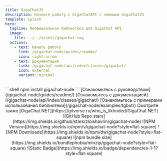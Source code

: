 ```yaml
---
title: GigaChatJS
description: Начните работу с GigaChatAPI с помощью GigaChatJS
template: splash
hero:
  tagline: Неофициальная библиотека для GigaChat API
  image:
    file: ../../assets/gigachat.svg
  actions:
    - text: Начать работу
      link: /gigachat-node/guides/readme/
      icon: right-arrow
    - text: Документация
      link: /gigachat-node/api/index/classes/gigachat/
      icon: external
      variant: minimal
---
```



<CardGrid stagger>
	<Card title="Установите пакет" icon="download">
		```shell
			npm install gigachat-node
		```
	</Card>
	<Card title="Начните работу" icon="open-book">
		[Ознакомьтесь с руководством](/gigachat-node/guides/readme/)
	</Card>
	<Card title="Документация" icon="open-book">
		[Ознакомьтесь с документацией](/gigachat-node/api/index/classes/gigachat/)
	</Card>
	<Card title="Примеры использования" icon="open-book">
		[Ознакомьтесь с примерами использования библиотеки](/gigachat-node/examples/tgbot/)
	</Card>
	<Card title=".NET Библиотека" icon="open-book">
		Смотрите также [GigaChat.NET](https://gitverse.ru/who_is_likhoded/GigaChat.NET)
	</Card>
</CardGrid>

<div align="center" style="display: flex; flex-direction: row;">![GitHub Repo stars](https://img.shields.io/github/stars/zloishavrin/gigachat-node)&nbsp;![NPM Version](https://img.shields.io/npm/v/gigachat-node?style=flat-square)&nbsp;![NPM Downloads](https://img.shields.io/npm/dw/gigachat-node?style=flat-square)&nbsp;![npm bundle size](https://img.shields.io/bundlephobia/minzip/gigachat-node?style=flat-square)&nbsp;![Static Badge](https://img.shields.io/badge/dependencies-1-1?style=flat-square)</div>